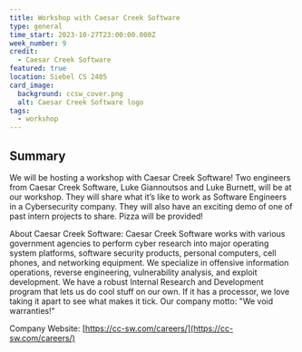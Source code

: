 ```yaml
---
title: Workshop with Caesar Creek Software
type: general
time_start: 2023-10-27T23:00:00.000Z
week_number: 9
credit:
  - Caesar Creek Software
featured: true
location: Siebel CS 2405
card_image:
  background: ccsw_cover.png
  alt: Caesar Creek Software logo
tags:
  - workshop
---
```

## Summary

We will be hosting a workshop with Caesar Creek Software! Two engineers from Caesar Creek Software, Luke Giannoutsos and Luke Burnett, will be at our workshop. They will share what it’s like to work as Software Engineers in a Cybersecurity company. They will also have an exciting demo of one of past intern projects to share. Pizza will be provided!

About Caesar Creek Software: Caesar Creek Software works with various government agencies to perform cyber research into major operating system platforms, software security products, personal computers, cell phones, and networking equipment. We specialize in offensive information operations, reverse engineering, vulnerability analysis, and exploit development. We have a robust Internal Research and Development program that lets us do cool stuff on our own. If it has a processor, we love taking it apart to see what makes it tick. Our company motto: "We void warranties!"

Company Website: [https://cc-sw.com/careers/](https://cc-sw.com/careers/)
